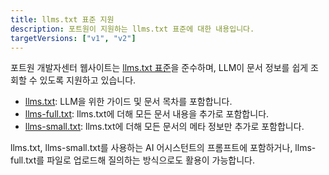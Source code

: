 ```yaml
---
title: llms.txt 표준 지원
description: 포트원이 지원하는 llms.txt 표준에 대한 내용입니다.
targetVersions: ["v1", "v2"]
---
```


포트원 개발자센터 웹사이트는 [llms.txt 표준](https://llmstxt.org)을 준수하며, LLM이 문서 정보를 쉽게 조회할 수 있도록 지원하고 있습니다.

- <a target="_blank" href="https://developers.portone.io/llms.txt">llms.txt</a>: LLM을 위한 가이드 및 문서 목차를 포함합니다.
- <a target="_blank" href="https://developers.portone.io/llms-full.txt">llms-full.txt</a>: llms.txt에 더해 모든 문서 내용을 추가로 포함합니다.
- <a target="_blank" href="https://developers.portone.io/llms-small.txt">llms-small.txt</a>: llms.txt에 더해 모든 문서의 메타 정보만 추가로 포함합니다.

llms.txt, llms-small.txt를 사용하는 AI 어시스턴트의 프롬프트에 포함하거나, llms-full.txt를 파일로 업로드해 질의하는 방식으로도 활용이 가능합니다.
